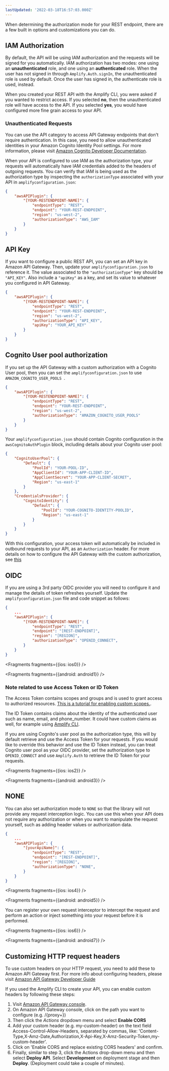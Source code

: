 ```yaml
---
lastUpdated: '2022-03-18T16:57:03.000Z'
---
```

When determining the authorization mode for your REST endpoint, there are a few built in options and customizations you can do.

## IAM Authorization

By default, the API will be using IAM authorization and the requests will be signed for you automatically. IAM authorization has two modes: one using an **unauthenticated** role, and one using an **authenticated** role. When the user has not signed in through `Amplify.Auth.signIn`, the unauthenticated role is used by default. Once the user has signed in, the authenticate role is used, instead.

When you created your REST API with the Amplify CLI, you were asked if you wanted to restrict access. If you selected **no**, then the unauthenticated role will have access to the API. If you selected **yes**, you would have configured more fine grain access to your API.

### Unauthenticated Requests

You can use the API category to access API Gateway endpoints that don't require authentication. In this case, you need to allow unauthenticated identities in your Amazon Cognito Identity Pool settings. For more information, please visit [Amazon Cognito Developer Documentation](https://docs.aws.amazon.com/cognito/latest/developerguide/identity-pools.html#enable-or-disable-unauthenticated-identities).

When your API is configured to use IAM as the authorization type, your requests will automatically have IAM credentials added to the headers of outgoing requests. You can verify that IAM is being used as the authorization type by inspecting the `authorizationType` associated with your API in `amplifyconfiguration.json`:

```json
{
    "awsAPIPlugin": {
        "[YOUR-RESTENDPOINT-NAME]": {
            "endpointType": "REST",
            "endpoint": "YOUR-REST-ENDPOINT",
            "region": "us-west-2",
            "authorizationType": "AWS_IAM"
        }
    }
}
```

## API Key

If you want to configure a public REST API, you can set an API key in Amazon API Gateway. Then, update your `amplifyconfiguration.json` to reference it.  The value associated to the `"authorizationType"` key should be `"API_KEY"`.  Also include a `"apiKey"` as a key, and set its value to whatever you configured in API Gateway.

```json
{
    "awsAPIPlugin": {
        "[YOUR-RESTENDPOINT-NAME]": {
            "endpointType": "REST",
            "endpoint": "YOUR-REST-ENDPOINT",
            "region": "us-west-2",
            "authorizationType": "API_KEY",
            "apiKey": "YOUR_API_KEY"
        }
    }
}
```

## Cognito User pool authorization

If you set up the API Gateway with a custom authorization with a Cognito User pool, then you can set the `amplifyconfiguration.json` to use `AMAZON_COGNITO_USER_POOLS `. 

```json
{
    "awsAPIPlugin": {
        "[YOUR-RESTENDPOINT-NAME]": {
            "endpointType": "REST",
            "endpoint": "YOUR-REST-ENDPOINT",
            "region": "us-west-2",
            "authorizationType": "AMAZON_COGNITO_USER_POOLS"
        }
    }
}
```

Your `amplifyconfiguration.json` should contain Cognito configuration in the `awsCognitoAuthPlugin` block, including details about your Cognito user pool:
```json
{
    "CognitoUserPool": {
        "Default": {
            "PoolId": "YOUR-POOL-ID",
            "AppClientId": "YOUR-APP-CLIENT-ID",
            "AppClientSecret": "YOUR-APP-CLIENT-SECRET",
            "Region": "us-east-1"
        }
    },
    "CredentialsProvider": {
        "CognitoIdentity": {
            "Default": {
                "PoolId": "YOUR-COGNITO-IDENTITY-POOLID",
                "Region": "us-east-1"
            }
        }
    }
}
```

With this configuration, your access token will automatically be included in outbound requests to your API, as an `Authorization` header. For more details on how to configure the API Gateway with the custom authorization, see [this](https://docs.aws.amazon.com/apigateway/latest/developerguide/apigateway-integrate-with-cognito.html)

## OIDC

If you are using a 3rd party OIDC provider you will need to configure it and manage the details of token refreshes yourself. Update the `amplifyconfiguration.json` file and code snippet as follows:

```json
{
    ...
    "awsAPIPlugin": {
        "[YOUR-RESTENDPOINT-NAME]": {
            "endpointType": "REST",
            "endpoint": "[REST-ENDPOINT]",
            "region": "[REGION]",
            "authorizationType": "OPENID_CONNECT",
        }
    }
}
```


<Fragments fragments={{ios: ios0}} />


<Fragments fragments={{android: android1}} />

### Note related to use Access Token or ID Token

The Access Token contains scopes and groups and is used to grant access to authorized resources. [This is a tutorial for enabling custom scopes.](https://aws.amazon.com/premiumsupport/knowledge-center/cognito-custom-scopes-api-gateway/).

The ID Token contains claims about the identity of the authenticated user such as name, email, and phone_number. It could have custom claims as well, for example using [Amplify CLI](https://docs.amplify.aws/cli/usage/lambda-triggers#override-id-token-claims).

If you are using Cognito's user pool as the authorization type, this will by default retrieve and use the Access Token for your requests. If you would like to override this behavior and use the ID Token instead, you can treat Cognito user pool as your OIDC provider, set the authorization type to `OPENID_CONNECT` and use `Amplify.Auth` to retrieve the ID Token for your requests.


<Fragments fragments={{ios: ios2}} />


<Fragments fragments={{android: android3}} />

## NONE
You can also set authorization mode to `NONE` so that the library will not provide any request interception logic. You can use this when your API does not require any authorization or when you want to manipulate the request yourself, such as adding header values or authorization data.

```json
{
    ...
    "awsAPIPlugin": {
        "[yourApiName]": {
            "endpointType": "REST",
            "endpoint": "[REST-ENDPOINT]",
            "region": "[REGION]",
            "authorizationType": "NONE",
        }
    }
}
```


<Fragments fragments={{ios: ios4}} />


<Fragments fragments={{android: android5}} />

You can register your own request interceptor to intercept the request and perform an action or inject something into your request before it is performed. 


<Fragments fragments={{ios: ios6}} />


<Fragments fragments={{android: android7}} />

## Customizing HTTP request headers

To use custom headers on your HTTP request, you need to add these to Amazon API Gateway first. For more info about configuring headers, please visit [Amazon API Gateway Developer Guide](http://docs.aws.amazon.com/apigateway/latest/developerguide/how-to-cors.html)

If you used the Amplify CLI to create your API, you can enable custom headers by following these steps:  

1. Visit [Amazon API Gateway console](https://aws.amazon.com/api-gateway/).
3. On Amazon API Gateway console, click on the path you want to configure (e.g. /{proxy+})
4. Then click the *Actions* dropdown menu and select **Enable CORS**
5. Add your custom header (e.g. my-custom-header) on the text field Access-Control-Allow-Headers, separated by commas, like: 'Content-Type,X-Amz-Date,Authorization,X-Api-Key,X-Amz-Security-Token,my-custom-header'.
6. Click on 'Enable CORS and replace existing CORS headers' and confirm.
7. Finally, similar to step 3, click the Actions drop-down menu and then select **Deploy API**. Select **Development** on deployment stage and then **Deploy**. (Deployment could take a couple of minutes).
